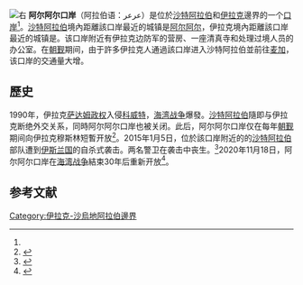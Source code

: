 [[File:SouthAnbar.JPG|右]]
'''阿尔阿尔口岸'''（阿拉伯语：عرعر）是位於[[沙特阿拉伯|沙特阿拉伯]]和[[伊拉克|伊拉克]]邊界的一个[[口岸|口岸]]<ref name=新華社/>。[[沙特阿拉伯|沙特阿拉伯]]境內距離該口岸最近的城镇是[[阿尔阿尔|阿尔阿尔]]，伊拉克境內距離該口岸最近的城镇是{{link-en|安努克海卜|Nukhayb}}。该口岸附近有伊拉克边防军的营房、一座清真寺和处理过境人员的办公室。在[[朝觐_(伊斯兰教)|朝觐]]期间，由于許多伊拉克人通過該口岸进入沙特阿拉伯並前往[[麦加|麦加]]，该口岸的交通量大增。

== 歷史 ==
1990年，伊拉克[[萨达姆政权|萨达姆政权]]入侵[[科威特|科威特]]，[[海湾战争|海湾战争]]爆發。[[沙特阿拉伯|沙特阿拉伯]]隨即与伊拉克断绝外交关系，同時阿尔阿尔口岸也被关闭。此后，阿尔阿尔口岸仅在每年[[朝觐_(伊斯兰教)|朝觐]]期间向伊拉克穆斯林短暫开放<ref name=新華社>{{Cite web|title=时隔30年　沙特与伊拉克重开重要边境口岸|url=https://www.sohu.com/a/432787738_267106|accessdate=2020-11-19|author=陈立希|publisher=新華社|work=搜狐網|date=2020-11-19|format=|language=zh-hans}}</ref>。2015年1月5日，位於該口岸附近的的[[沙特阿拉伯|沙特阿拉伯]]部队遭到[[伊斯兰国|伊斯兰国]]的自杀式袭击。两名警卫在袭击中丧生。<ref name="Guardian15">{{Cite news|date=5 January 2015|title=Two Saudi guards killed in suicide attack on Iraq border|url=https://www.theguardian.com/world/2015/jan/05/saudi-guards-killed-suicide-attack-iraq-border-isis|work=The Guardian|accessdate=6 January 2015|archive-date=2020-12-17|archive-url=https://web.archive.org/web/20201217115556/https://www.theguardian.com/world/2015/jan/05/saudi-guards-killed-suicide-attack-iraq-border-isis|dead-url=no}}</ref>2020年11月18日，阿尔阿尔口岸在[[海湾战争|海湾战争]]結束30年后重新开放<ref>{{Cite web|title=Iraq, Saudi Arabia reopen Arar border crossing after 30 years|url=https://www.aljazeera.com/news/2020/11/18/iraq-saudi-reopen-arar-border-crossing-after-30-years|date=18 November 2020|work=Al Jazeera|access-date=2020-11-19|archive-date=2021-04-25|archive-url=https://web.archive.org/web/20210425132650/https://www.aljazeera.com/news/2020/11/18/iraq-saudi-reopen-arar-border-crossing-after-30-years|dead-url=no}}</ref>。 

== 参考文献 ==
{{Reflist}}

[[Category:伊拉克-沙烏地阿拉伯邊界|Category:伊拉克-沙烏地阿拉伯邊界]]

{{Iraq-geo-stub}}
{{SaudiArabia-geo-stub}}